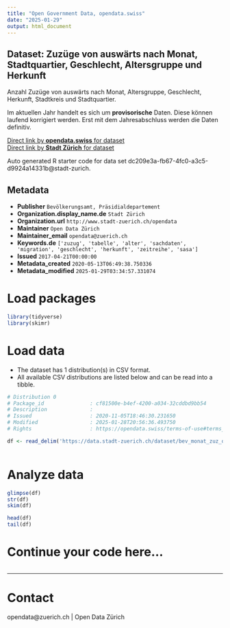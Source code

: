 ```yaml
---
title: "Open Government Data, opendata.swiss"
date: "2025-01-29"
output: html_document
---
```


## Dataset: Zuzüge von auswärts nach Monat, Stadtquartier, Geschlecht, Altersgruppe und Herkunft


Anzahl Zuzüge von auswärts nach Monat, Altersgruppe, Geschlecht, Herkunft, Stadtkreis und Stadtquartier.

Im aktuellen Jahr handelt es sich um **provisorische** Daten. Diese können laufend korrigiert werden. Erst mit dem Jahresabschluss werden die Daten definitiv.
 


[Direct link by **opendata.swiss** for dataset](https://opendata.swiss/de/dataset/zuzuge-von-auswarts-nach-monat-stadtquartier-geschlecht-altersgruppe-und-herkunft-seit-1998)<br>
[Direct link by **Stadt Zürich** for dataset](https://data.stadt-zuerich.ch/dataset/bev_monat_zuz_quartier_geschl_ag_herkunft_od3530)

Auto generated R starter code for data set dc209e3a-fb67-4fc0-a3c5-d9924a14331b@stadt-zurich.

## Metadata

- **Publisher** `Bevölkerungsamt, Präsidialdepartement`
- **Organization.display_name.de** `Stadt Zürich`
- **Organization.url** `http://www.stadt-zuerich.ch/opendata`
- **Maintainer** `Open Data Zürich`
- **Maintainer_email** `opendata@zuerich.ch`
- **Keywords.de** `['zuzug', 'tabelle', 'alter', 'sachdaten', 'migration', 'geschlecht', 'herkunft', 'zeitreihe', 'sasa']`
- **Issued** `2017-04-21T00:00:00`
- **Metadata_created** `2020-05-13T06:49:38.750336`
- **Metadata_modified** `2025-01-29T03:34:57.331074`


# Load packages

```r

library(tidyverse)
library(skimr)

```

# Load data

-   The dataset has 1 distribution(s) in CSV format.
-   All available CSV distributions are listed below and can be read into a tibble.

```r

# Distribution 0
# Package_id               : cf81500e-b4ef-4200-a034-32cddbd9bb54
# Description              : 
# Issued                   : 2020-11-05T18:46:30.231650
# Modified                 : 2025-01-28T20:56:36.493750
# Rights                   : https://opendata.swiss/terms-of-use#terms_open

df <- read_delim('https://data.stadt-zuerich.ch/dataset/bev_monat_zuz_quartier_geschl_ag_herkunft_od3530/download/BEV353OD3530.csv')



```

# Analyze data

```r

glimpse(df)
str(df)
skim(df)

head(df)
tail(df)

```

# Continue your code here...

```r

```

------------------------------------------------------------------------

# Contact

opendata@zuerich.ch | Open Data Zürich
